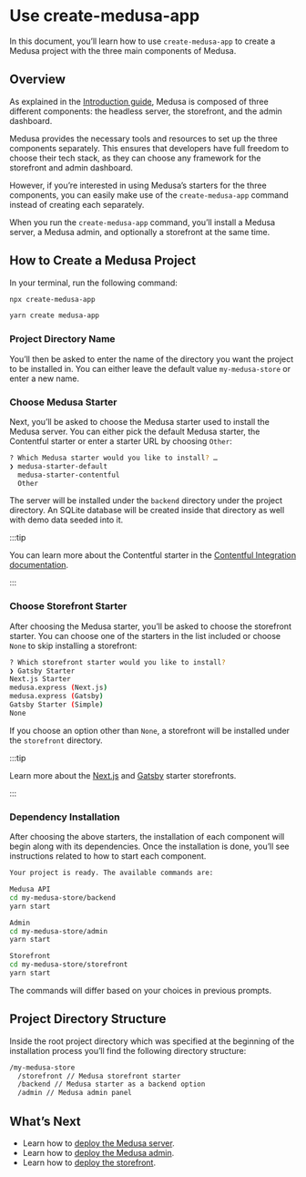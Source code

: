 
# Use create-medusa-app

In this document, you’ll learn how to use `create-medusa-app` to create a Medusa project with the three main components of Medusa.

## Overview

As explained in the [Introduction guide](../introduction.md), Medusa is composed of three different components: the headless server, the storefront, and the admin dashboard.

Medusa provides the necessary tools and resources to set up the three components separately. This ensures that developers have full freedom to choose their tech stack, as they can choose any framework for the storefront and admin dashboard.

However, if you’re interested in using Medusa’s starters for the three components, you can easily make use of the `create-medusa-app` command instead of creating each separately.

When you run the `create-medusa-app` command, you’ll install a Medusa server, a Medusa admin, and optionally a storefront at the same time.

## How to Create a Medusa Project

In your terminal, run the following command:

<Tabs groupId="npxyarn" wrapperClassName='code-tabs'>
  <TabItem value="npx" label="NPX" default>

  ```bash
  npx create-medusa-app
  ```

  </TabItem>
  <TabItem value="yarn" label="Yarn">

  ```bash
  yarn create medusa-app
  ```

  </TabItem>
</Tabs>

### Project Directory Name

You’ll then be asked to enter the name of the directory you want the project to be installed in. You can either leave the default value `my-medusa-store` or enter a new name.

### Choose Medusa Starter

Next, you’ll be asked to choose the Medusa starter used to install the Medusa server. You can either pick the default Medusa starter, the Contentful starter or enter a starter URL by choosing `Other`:

```bash noReport
? Which Medusa starter would you like to install? …
❯ medusa-starter-default
  medusa-starter-contentful
  Other
```

The server will be installed under the `backend` directory under the project directory. An SQLite database will be created inside that directory as well with demo data seeded into it.

:::tip

You can learn more about the Contentful starter in the [Contentful Integration documentation](../add-plugins/contentful/index.md).

:::

### Choose Storefront Starter

After choosing the Medusa starter, you’ll be asked to choose the storefront starter. You can choose one of the starters in the list included or choose `None` to skip installing a storefront:

```bash noReport
? Which storefront starter would you like to install?
❯ Gatsby Starter
Next.js Starter
medusa.express (Next.js)
medusa.express (Gatsby)
Gatsby Starter (Simple)
None
```

If you choose an option other than `None`, a storefront will be installed under the `storefront` directory.

:::tip

Learn more about the [Next.js](../starters/nextjs-medusa-starter.mdx) and [Gatsby](../starters/gatsby-medusa-starter.mdx) starter storefronts.

:::

### Dependency Installation

After choosing the above starters, the installation of each component will begin along with its dependencies. Once the installation is done, you’ll see instructions related to how to start each component.

```bash noReport
Your project is ready. The available commands are:

Medusa API
cd my-medusa-store/backend
yarn start

Admin
cd my-medusa-store/admin
yarn start

Storefront
cd my-medusa-store/storefront
yarn start
```

The commands will differ based on your choices in previous prompts.

## Project Directory Structure

Inside the root project directory which was specified at the beginning of the installation process you’ll find the following directory structure:

```bash noReport
/my-medusa-store
  /storefront // Medusa storefront starter
  /backend // Medusa starter as a backend option 
  /admin // Medusa admin panel
```

## What’s Next

- Learn how to [deploy the Medusa server](../deployments/server/index.mdx).
- Learn how to [deploy the Medusa admin](../deployments/admin/index.mdx).
- Learn how to [deploy the storefront](../deployments/storefront/index.mdx).